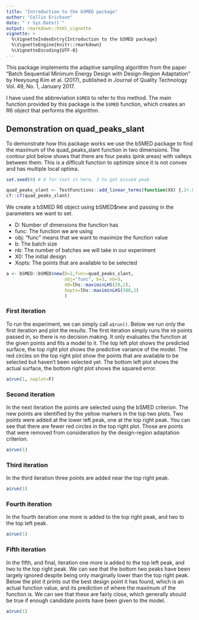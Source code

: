 ```yaml
---
title: "Introduction to the bSMED package"
author: "Collin Erickson"
date: "`r Sys.Date()`"
output: rmarkdown::html_vignette
vignette: >
  %\VignetteIndexEntry{Introduction to the bSMED package}
  %\VignetteEngine{knitr::rmarkdown}
  %\VignetteEncoding{UTF-8}
---
```


This package implements the adaptive sampling algorithm from the
paper "Batch Sequential Minimum Energy Design with Design-Region Adaptation" by
Heeyoung Kim et al. (2017), published in Journal of Quality Technology Vol. 49,
No. 1, January 2017.

I have used the abbreviation `bSMED` to refer to this method. The main function provided by this package is the `bSMED` function, which creates an R6 object that performs the algorithm.


## Demonstration on quad_peaks_slant

To demonstrate how this package works we use the bSMED package to find the maximum of the quad_peaks_slant function in two dimensions. The contour plot below shows that there are four peaks (pink areas) with valleys between them. This is a difficult function to optimize since it is not convex and has multiple local optima.


```r
set.seed(0) # 0 for text in here, 3 to get missed peak
```

```r
quad_peaks_slant <- TestFunctions::add_linear_terms(function(XX) {.2+.015*TestFunctions::add_zoom(TestFunctions::rastrigin, scale_low = c(.4,.4), scale_high = c(.6,.6))(XX)^.9}, coeffs = c(.02,.01))
cf::cf(quad_peaks_slant)

```

We create a bSMED R6 object using bSMED$new and passing in the parameters we want to set.

- D: Number of dimensions the function has
- func: The function we are using
- obj: "func" means that we want to maximize the function value
- b: The batch size
- nb: The number of batches we will take in our experiment
- X0: The initial design
- Xopts: The points that are available to be selected

```r
a <- bSMED::bSMED$new(D=2,func=quad_peaks_slant,
                      obj="func", b=3, nb=5,
                      X0=lhs::maximinLHS(20,2),
                      Xopts=lhs::maximinLHS(500,2)
                      )

```

### First iteration

To run the experiment, we can simply call `a$run()`. Below we run only the first iteration and plot the results. The first iteration simply runs the `X0` points passed in, so there is no decision making. It only evaluates the function at the given points and fits a model to it. The top left plot shows the predicted surface, the top right plot shows the predictive variance of the model. The red circles on the top right plot show the points that are available to be selected but haven't been selected yet. The bottom left plot shows the actual surface, the bottom right plot shows the squared error.

```r
a$run(1, noplot=F)
```

### Second iteration

In the next iteration the points are selected using the bSMED criterion. The new points are identified by the yellow markers in the top two plots. 
Two points were added at the lower left peak, one at the top right peak.
You can see that there are fewer red circles in the top right plot. Those are points that were removed from consideration by the design-region adaptation criterion.

```r
a$run(1)
```

### Third iteration

In the third iteration three points are added near the top right peak.

```r
a$run(1)
```


### Fourth iteration

In the fourth iteration one more is added to the top right peak, and two to the top left peak.

```r
a$run(1)
```


### Fifth iteration

In the fifth, and final, iteration one more is added to the top left peak, and two to the top right peak.
We can see that the bottom two peaks have been largely ignored despite being only marginally lower than the top right peak.
Below the plot it prints out the best design point it has found, which is an actual function value, and its prediction of where the maximum of the function is. We can see that these are fairly close, which generally should be true if enough candidate points have been given to the model.

```r
a$run(1)
```

